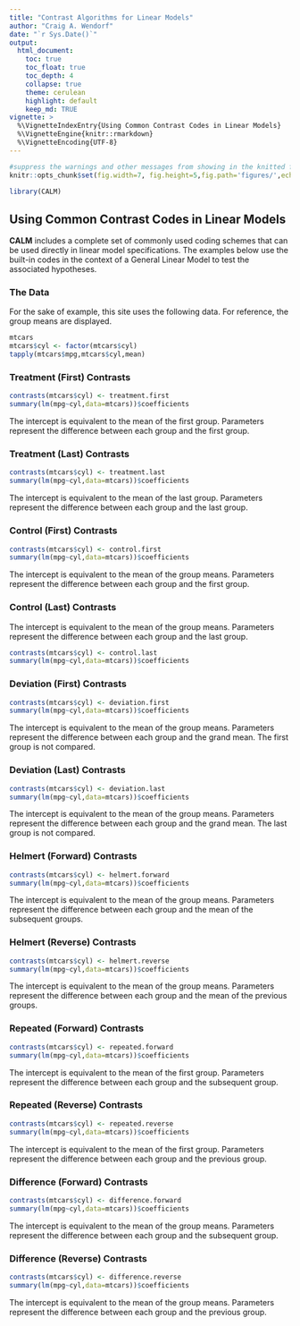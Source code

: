 ```yaml
---
title: "Contrast Algorithms for Linear Models"
author: "Craig A. Wendorf"
date: "`r Sys.Date()`"
output:
  html_document:
    toc: true
    toc_float: true
    toc_depth: 4
    collapse: true
    theme: cerulean
    highlight: default
    keep_md: TRUE
vignette: >
  %\VignetteIndexEntry{Using Common Contrast Codes in Linear Models}
  %\VignetteEngine{knitr::rmarkdown}
  %\VignetteEncoding{UTF-8}
---
```


```r
#suppress the warnings and other messages from showing in the knitted file.
knitr::opts_chunk$set(fig.width=7, fig.height=5,fig.path='figures/',echo=TRUE,warning=FALSE,message=FALSE)
```

```r
library(CALM)
```

## Using Common Contrast Codes in Linear Models

**CALM** includes a complete set of commonly used coding schemes that can be used directly in linear model specifications. The examples below use the built-in codes in the context of a General Linear Model to test the associated hypotheses.

### The Data

For the sake of example, this site uses the following data. For reference, the group means are displayed.

```r
mtcars
mtcars$cyl <- factor(mtcars$cyl) 
tapply(mtcars$mpg,mtcars$cyl,mean)
```

### Treatment (First) Contrasts

```r
contrasts(mtcars$cyl) <- treatment.first
summary(lm(mpg~cyl,data=mtcars))$coefficients
```

The intercept is equivalent to the mean of the first group. Parameters represent the difference between each group and the first group.

### Treatment (Last) Contrasts

```r
contrasts(mtcars$cyl) <- treatment.last
summary(lm(mpg~cyl,data=mtcars))$coefficients
```

The intercept is equivalent to the mean of the last group. Parameters represent the difference between each group and the last group.

### Control (First) Contrasts

```r
contrasts(mtcars$cyl) <- control.first
summary(lm(mpg~cyl,data=mtcars))$coefficients
```

The intercept is equivalent to the mean of the group means. Parameters represent the difference between each group and the first group.

### Control (Last) Contrasts

The intercept is equivalent to the mean of the group means. Parameters represent the difference between each group and the last group.

```r
contrasts(mtcars$cyl) <- control.last
summary(lm(mpg~cyl,data=mtcars))$coefficients
```

### Deviation (First) Contrasts

```r
contrasts(mtcars$cyl) <- deviation.first
summary(lm(mpg~cyl,data=mtcars))$coefficients
```

The intercept is equivalent to the mean of the group means. Parameters represent the difference between each group and the grand mean. The first group is not compared. 

### Deviation (Last) Contrasts

```r
contrasts(mtcars$cyl) <- deviation.last
summary(lm(mpg~cyl,data=mtcars))$coefficients
```

The intercept is equivalent to the mean of the group means. Parameters represent the difference between each group and the grand mean. The last group is not compared.

### Helmert (Forward) Contrasts

```r
contrasts(mtcars$cyl) <- helmert.forward
summary(lm(mpg~cyl,data=mtcars))$coefficients
```

The intercept is equivalent to the mean of the group means. Parameters represent the difference between each group and the mean of the subsequent groups. 

### Helmert (Reverse) Contrasts

```r
contrasts(mtcars$cyl) <- helmert.reverse
summary(lm(mpg~cyl,data=mtcars))$coefficients
```

The intercept is equivalent to the mean of the group means. Parameters represent the difference between each group and the mean of the previous groups.

### Repeated (Forward) Contrasts

```r
contrasts(mtcars$cyl) <- repeated.forward
summary(lm(mpg~cyl,data=mtcars))$coefficients
```

The intercept is equivalent to the mean of the first group. Parameters represent the difference between each group and the subsequent group.

### Repeated (Reverse) Contrasts

```r
contrasts(mtcars$cyl) <- repeated.reverse
summary(lm(mpg~cyl,data=mtcars))$coefficients
```

The intercept is equivalent to the mean of the first group. Parameters represent the difference between each group and the previous group.

### Difference (Forward) Contrasts

```r
contrasts(mtcars$cyl) <- difference.forward
summary(lm(mpg~cyl,data=mtcars))$coefficients
```

The intercept is equivalent to the mean of the group means. Parameters represent the difference between each group and the subsequent group. 

### Difference (Reverse) Contrasts

```r
contrasts(mtcars$cyl) <- difference.reverse
summary(lm(mpg~cyl,data=mtcars))$coefficients
```

The intercept is equivalent to the mean of the group means. Parameters represent the difference between each group and the previous group. 
